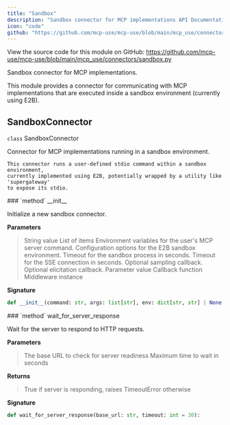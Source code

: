 ```yaml
---
title: "Sandbox"
description: "Sandbox connector for MCP implementations API Documentation"
icon: "code"
github: "https://github.com/mcp-use/mcp-use/blob/main/mcp_use/connectors/sandbox.py"
---
```



<Callout type="info" title="Source Code">
View the source code for this module on GitHub: <a href='https://github.com/mcp-use/mcp-use/blob/main/mcp_use/connectors/sandbox.py' target='_blank' rel='noopener noreferrer'>https://github.com/mcp-use/mcp-use/blob/main/mcp_use/connectors/sandbox.py</a>
</Callout>

Sandbox connector for MCP implementations.

This module provides a connector for communicating with MCP implementations
that are executed inside a sandbox environment (currently using E2B).

## SandboxConnector

<div>
<RandomGradientBackground className="rounded-lg p-4 w-full h-full rounded-full">
<div className="text-black">
<div className="text-black font-bold text-xl mb-2 mt-8"><code className="!text-black">class</code> SandboxConnector</div>

Connector for MCP implementations running in a sandbox environment.

    This connector runs a user-defined stdio command within a sandbox environment,
    currently implemented using E2B, potentially wrapped by a utility like 'supergateway'
    to expose its stdio.

</div>
</RandomGradientBackground>
<Card type="info">
### `method` __init__

Initialize a new sandbox connector.


**Parameters**
><ParamField body="command" type="str" required="True" >   String value </ParamField>
><ParamField body="args" type="list[str]" required="True" >   List of items </ParamField>
><ParamField body="env" type="dict[str, str] | None" default="None" >   Environment variables for the user's MCP server command. </ParamField>
><ParamField body="e2b_options" type="mcp_use.types.sandbox.SandboxOptions | None" default="None" >   Configuration options for the E2B sandbox environment. </ParamField>
><ParamField body="timeout" type="float" default="5" >   Timeout for the sandbox process in seconds. </ParamField>
><ParamField body="sse_read_timeout" type="float" default="300" >   Timeout for the SSE connection in seconds. </ParamField>
><ParamField body="sampling_callback" type="mcp.client.session.SamplingFnT | None" default="None" >   Optional sampling callback. </ParamField>
><ParamField body="elicitation_callback" type="mcp.client.session.ElicitationFnT | None" default="None" >   Optional elicitation callback. </ParamField>
><ParamField body="message_handler" type="mcp.client.session.MessageHandlerFnT | None" default="None" >   Parameter value </ParamField>
><ParamField body="logging_callback" type="mcp.client.session.LoggingFnT | None" default="None" >   Callback function </ParamField>
><ParamField body="middleware" type="list[mcp_use.middleware.middleware.Middleware] | None" default="None" >   Middleware instance </ParamField>

**Signature**
```python wrap
def __init__(command: str, args: list[str], env: dict[str, str] | None = None, e2b_options: mcp_use.types.sandbox.SandboxOptions | None = None, timeout: float = 5, sse_read_timeout: float = 300, sampling_callback: mcp.client.session.SamplingFnT | None = None, elicitation_callback: mcp.client.session.ElicitationFnT | None = None, message_handler: mcp.client.session.MessageHandlerFnT | None = None, logging_callback: mcp.client.session.LoggingFnT | None = None, middleware: list[mcp_use.middleware.middleware.Middleware] | None = None):
```

</Card>
<Card type="info">
### `method` wait_for_server_response

Wait for the server to respond to HTTP requests.


**Parameters**
><ParamField body="base_url" type="str" required="True" >   The base URL to check for server readiness </ParamField>
><ParamField body="timeout" type="int" default="30" >   Maximum time to wait in seconds </ParamField>

**Returns**
><ResponseField name="returns" type="bool" >True if server is responding, raises TimeoutError otherwise</ResponseField>

**Signature**
```python wrap
def wait_for_server_response(base_url: str, timeout: int = 30):
```

</Card>

</div>
